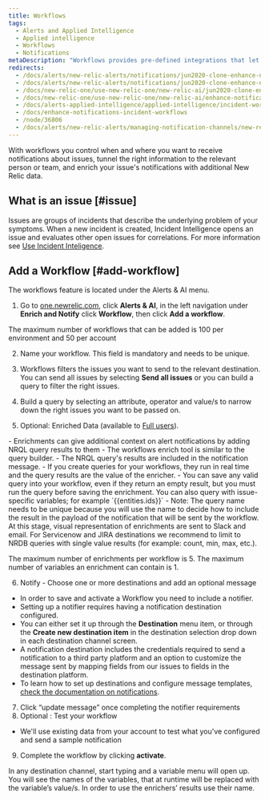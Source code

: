 ```yaml
---
title: Workflows
tags:
  - Alerts and Applied Intelligence
  - Applied intelligence
  - Workflows
  - Notifications
metaDescription: "Workflows provides pre-defined integrations that let you customize webhooks to establish two-way integrations with your external incident management tool."
redirects:
  - /docs/alerts/new-relic-alerts/notifications/jun2020-clone-enhance-notifications-using-new-relic-incident-workflows
  - /docs/alerts/new-relic-alerts/notifications/jun2020-clone-enhance-notifications-using-incident-workflows
  - /docs/new-relic-one/use-new-relic-one/new-relic-ai/jun2020-clone-enhance-notifications-using-incident-workflows
  - /docs/new-relic-one/use-new-relic-one/new-relic-ai/enhance-notifications-using-incident-workflows
  - /docs/alerts-applied-intelligence/applied-intelligence/incident-workflows/enhance-notifications-incident-workflows
  - /docs/enhance-notifications-incident-workflows
  - /node/36806
  - /docs/alerts/new-relic-alerts/managing-notification-channels/new-relic-connect/
---
```



With workflows you control when and where you want to receive notifications about issues, tunnel the right information to the relevant person or team, and enrich your issue's notifications with additional New Relic data.

## What is an issue [#issue]
Issues are groups of incidents that describe the underlying problem of your symptoms. When a new incident is created, Incident Intelligence opens an issue and evaluates other open issues for correlations. For more information see [Use Incident Inteligence](/docs/alerts-applied-intelligence/applied-intelligence/incident-intelligence/use-incident-intelligence/).

## Add a Workflow [#add-workflow]

The workflows feature is located under the Alerts & AI menu.

1. Go to [one.newrelic.com](one.newrelic.com), click **Alerts & AI**, in the left navigation under **Enrich and Notify** click **Workflow**, then click **Add a workflow**.

<Callout variant="tip">
The maximum number of workflows that can be added is 100 per environment and 50 per account
</Callout>

2. Name your workflow. This field is mandatory and needs to be unique.

3. Workflows filters the issues you want to send to the relevant destination. You can send all issues by selecting **Send all issues** or you can build a query to filter the right issues.

4. Build a query by selecting an attribute, operator and value/s to narrow down the right issues you want to be passed on.

5. Optional: Enriched Data (available to [Full users](//docs/accounts/accounts-billing/new-relic-one-user-management/new-relic-one-user-model-understand-user-structure/#user-type)).

<CollapserGroup>
  <Collapser
    className="freq-link"
    id="enrich"
    title="Enrichments"
  >
- Enrichments can give additional context on alert notifications by adding NRQL query results to them
- The workflows enrich tool is similar to the query builder.
- The NRQL query's results are included in the notification message.
- If you create queries for your workflows, they run in real time and the query results are the value of the enricher.
- You can save any valid query into your workflow, even if they return an empty result, but you must run the query before saving the enrichment. You can also query with issue-specific variables; for example `{{entities.ids}}`
- Note: The query name needs to be unique because you will use the name to decide how to include the result in the payload of the notification that will be sent by the workflow.

<Callout variant="important">
  At this stage, visual representation of enrichments are sent to Slack and email. For Servicenow and JIRA destinations we recommend to limit to NRDB queries with single value results (for example: count, min, max, etc.).
  
  The maximum number of enrichments per workflow is 5. The maximum number of variables an enrichment can contain is 1.
</Callout>
</Collapser>
  
 6. Notify -  Choose one or more destinations and add an optional message
  
<Collapser
        className="freq-link"
        id="notif"
        title="Notifier"
    >
 
- In order to save and activate a Workflow you need to include a notifier.
- Setting up a notifier requires having a notification destination configured. 
- You can either set it up through the **Destination** menu item, or through the **Create new destination item** in the destination selection drop down in each destination channel screen.        
- A notification destination includes the credentials required to send a notification to a third party platform and an option to customize the message sent by mapping fields from our issues to fields in the destination platform.
- To learn how to set up destinations and configure message templates, [check the documentation on notifications](/docs/alerts-applied-intelligence/notifications/destinations/).
</Collapser>
</CollapserGroup>

7. Click “update message” once completing the notifier requirements
8. Optional : Test your workflow 
- We'll use existing data from your account to test what you've configured and send a sample notification
9. Complete the workflow by clicking **activate**. 

<Callout variant="tip">
In any destination channel, start typing and a variable menu will open up. You will see the names of the variables, that at runtime will be replaced with the variable’s value/s. In order to use the enrichers’ results use their name.
</Callout>






